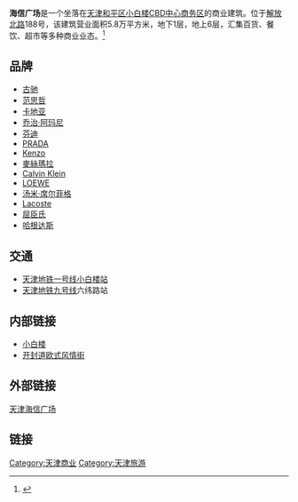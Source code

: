 {{天津主要商业街}}
'''海信广场'''是一个坐落在[[天津|天津]][[和平区_(天津市)|和平区]][[小白楼|小白楼CBD中心商务区]]的商业建筑。位于[[解放北路|解放北路]]188号，该建筑营业面积5.8万平方米，地下1层，地上6层，汇集百货、餐饮、超市等多种商业业态。<ref>{{Cite web |url=http://www.hisense-plaza.com/webviewst/info.aspx |title=海信广场 |access-date=2010-01-03 |archive-url=https://web.archive.org/web/20090803115917/http://www.hisense-plaza.com/webviewst/info.aspx |archive-date=2009-08-03 |dead-url=yes }}</ref> 

== 品牌 ==
*[[古驰|古驰]]
*[[范思哲|范思哲]]
*[[卡地亚|卡地亚]]
*[[乔治·阿玛尼|乔治·阿玛尼]]
*[[芬迪|芬迪]]
*[[PRADA|PRADA]]
*[[Kenzo|Kenzo]]
*[[麥絲瑪拉|麥絲瑪拉]]
*[[卡爾文·克雷恩_(設計師)|Calvin Klein]]
*[[LOEWE|LOEWE]]
*[[汤米·席尔菲格|汤米·席尔菲格]]
*[[Lacoste|Lacoste]]
*[[屈臣氏|屈臣氏]]
*[[哈根达斯|哈根达斯]]

== 交通 ==
*[[天津地铁一号线|天津地铁一号线]][[小白楼站|小白楼站]]
*[[天津地铁九号线|天津地铁九号线]]六纬路站

== 内部链接 ==
*[[小白楼|小白楼]]
*[[开封道_(天津)|开封道欧式风情街]]

== 外部链接 ==
[https://web.archive.org/web/20100201024146/http://www.hisense-plaza.com/WebViewst/index.aspx 天津海信广场]

== 链接 ==
{{reflist}}
[[Category:天津商业|Category:天津商业]]
[[Category:天津旅游|Category:天津旅游]]